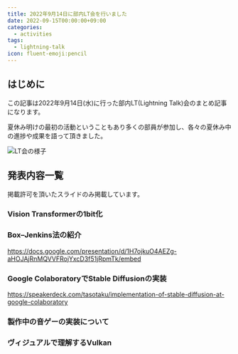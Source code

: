```yaml
---
title: 2022年9月14日に部内LT会を行いました
date: 2022-09-15T00:00:00+09:00
categories:
  - activities
tags:
  - lightning-talk
icon: fluent-emoji:pencil
---
```


## はじめに

この記事は2022年9月14日(水)に行った部内LT(Lightning Talk)会のまとめ記事になります。

夏休み明けの最初の活動ということもあり多くの部員が参加し、各々の夏休み中の進捗や成果を語って頂きました。

![LT会の様子](https://user-images.githubusercontent.com/52315048/236241719-c4b4a479-e9e5-4cf9-975e-ac48dc899f63.jpg)

## 発表内容一覧

掲載許可を頂いたスライドのみ掲載しています。

### Vision Transformerの1bit化

### Box–Jenkins法の紹介

https://docs.google.com/presentation/d/1H7ojkuO4AEZg-aHOJAjRnMQVVFRojYxcD3f51jRpmTk/embed

### Google ColaboratoryでStable Diffusionの実装

https://speakerdeck.com/tasotaku/implementation-of-stable-diffusion-at-google-colaboratory

### 製作中の音ゲーの実装について

### ヴィジュアルで理解するVulkan
